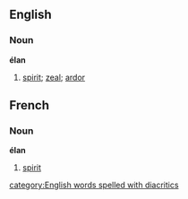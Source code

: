 ==English==

===Noun===
'''élan'''
# [[spirit]]; [[zeal]]; [[ardor]]

==French==

===Noun===
'''élan'''
# [[spirit]]


[[category:English words spelled with diacritics]]